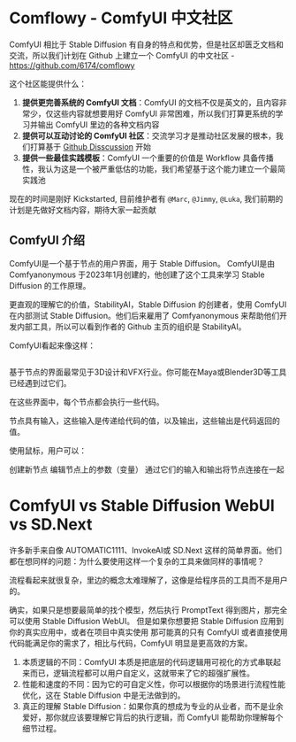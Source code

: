 <h1 className="site-heading-title">Comflowy - ComfyUI 中文社区</h1>

ComfyUI 相比于 Stable Diffusion 有自身的特点和优势，但是社区却匮乏文档和交流，所以我们计划在 Github 上建立一个 ComfyUI 的中文社区 - https://github.com/6174/comflowy

这个社区能提供什么：

1. **提供更完善系统的 ComfyUI 文档**：ComfyUI 的文档不仅是英文的，且内容非常少，仅这些内容就想要用好 ComfyUI 非常困难，所以我们打算更系统的学习并输出 ComfyUI 里边的各种文档内容
2. **提供可以互动讨论的 ComfyUI 社区**：交流学习才是推动社区发展的根本，我们打算基于 [Github Disscussion](https://github.com/6174/comflowy/discussions/1) 开始
3. **提供一些最佳实践模板**：ComfyUI 一个重要的价值是 Workflow 具备传播性，我认为这是一个被严重低估的功能，我们希望基于这个能力建立一个最简实践池 

现在的时间是刚好 Kickstarted, 目前维护者有 `@Marc`, `@Jimmy`, `@Luka`, 我们前期的计划是先做好文档内容，期待大家一起贡献

## ComfyUI 介绍

ComfyUI是一个基于节点的用户界面，用于 Stable Diffusion。 ComfyUI是由 Comfyanonymous 于2023年1月创建的，他创建了这个工具来学习 Stable Diffusion 的工作原理。

更直观的理解它的价值，StabilityAI，Stable Diffusion 的创建者，使用 ComfyUI 在内部测试 Stable Diffusion。他们后来雇用了 Comfyanonymous 来帮助他们开发内部工具，所以可以看到作者的 Github 主页的组织是 StabilityAI。

ComfyUI看起来像这样：


<PhotoProvider>
  <PhotoView src="/comfy-basic-workflow.jpg">
    <img src="/comfy-basic-workflow.jpg" alt="" />
  </PhotoView>
</PhotoProvider>

基于节点的界面最常见于3D设计和VFX行业。你可能在Maya或Blender3D等工具已经遇到过它们。

在这些界面中，每个节点都会执行一些代码。

节点具有输入，这些输入是传递给代码的值，以及输出，这些输出是代码返回的值。

使用鼠标，用户可以：

创建新节点
编辑节点上的参数（变量）
通过它们的输入和输出将节点连接在一起


# ComfyUI vs Stable Diffusion WebUI vs SD.Next

许多新手来自像 AUTOMATIC1111、InvokeAI或 SD.Next 这样的简单界面。他们都在想同样的问题：为什么要使用这样一个复杂的工具来做同样的事情呢？

流程看起来就很复杂，里边的概念太难理解了，这像是给程序员的工具而不是用户的。

确实，如果只是想要最简单的找个模型，然后执行 PromptText 得到图片，那完全可以使用 Stable Diffusion WebUI。 但是如果你想要把 Stable Diffusion 应用到你的真实应用中，或者在项目中真实使用
那可能真的只有 ComfyUI 或者直接使用代码能满足你的需求了，相比与代码，ComfyUI 明显是更高效的方案。


1. 本质逻辑的不同：ComfyUI 本质是把底层的代码逻辑用可视化的方式串联起来而已，逻辑流程都可以用户自定义，这就带来了它的超强扩展性。
2. 性能和速度的不同：因为它的可自定义性，你可以根据你的场景进行流程性能优化，这在 Stable Diffusion 中是无法做到的。
3. 真正的理解 Stable Diffusion：如果你真的想成为专业的从业者，而不是业余爱好，那你就应该要理解它背后的执行逻辑，而 ComfyUI 能帮助你理解每个细节过程。

